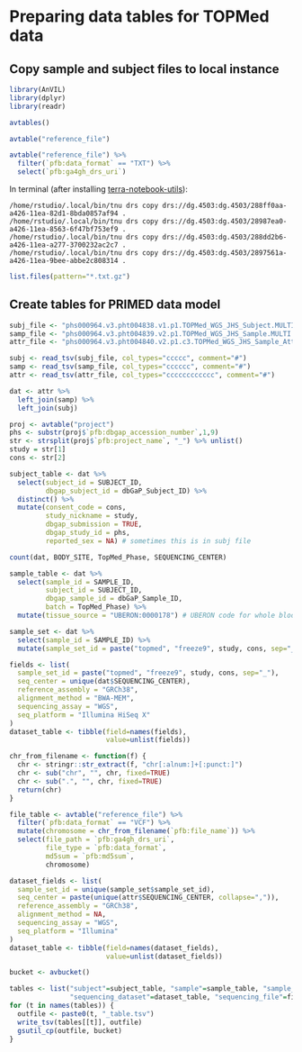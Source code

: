 # Preparing data tables for TOPMed data

## Copy sample and subject files to local instance

```r
library(AnVIL)
library(dplyr)
library(readr)
```

```r
avtables()
```

```r
avtable("reference_file")
```

```r
avtable("reference_file") %>%
  filter(`pfb:data_format` == "TXT") %>%
  select(`pfb:ga4gh_drs_uri`)
```

In terminal (after installing [terra-notebook-utils](https://support.terra.bio/hc/en-us/articles/6635247495579-How-to-access-data-with-DRS-URIs)):

```
/home/rstudio/.local/bin/tnu drs copy drs://dg.4503:dg.4503/288ff0aa-a426-11ea-82d1-8bda0857af94 .
/home/rstudio/.local/bin/tnu drs copy drs://dg.4503:dg.4503/28987ea0-a426-11ea-8563-6f47bf753ef9 .
/home/rstudio/.local/bin/tnu drs copy drs://dg.4503:dg.4503/288dd2b6-a426-11ea-a277-3700232ac2c7 .
/home/rstudio/.local/bin/tnu drs copy drs://dg.4503:dg.4503/2897561a-a426-11ea-9bee-abbe2c808314 .
```

```r
list.files(pattern="*.txt.gz")
```

## Create tables for PRIMED data model

```r
subj_file <- "phs000964.v3.pht004838.v1.p1.TOPMed_WGS_JHS_Subject.MULTI.txt.gz"
samp_file <- "phs000964.v3.pht004839.v2.p1.TOPMed_WGS_JHS_Sample.MULTI.txt.gz"
attr_file <- "phs000964.v3.pht004840.v2.p1.c3.TOPMed_WGS_JHS_Sample_Attributes.HMB-IRB.txt.gz"

subj <- read_tsv(subj_file, col_types="ccccc", comment="#")
samp <- read_tsv(samp_file, col_types="cccccc", comment="#")
attr <- read_tsv(attr_file, col_types="cccccccccccc", comment="#")
```

```r
dat <- attr %>%
  left_join(samp) %>%
  left_join(subj)
```

```r
proj <- avtable("project")
phs <- substr(proj$`pfb:dbgap_accession_number`,1,9)
str <- strsplit(proj$`pfb:project_name`, "_") %>% unlist()
study = str[1]
cons <- str[2]
```

```r
subject_table <- dat %>%
  select(subject_id = SUBJECT_ID,
         dbgap_subject_id = dbGaP_Subject_ID) %>%
  distinct() %>%
  mutate(consent_code = cons,
         study_nickname = study,
         dbgap_submission = TRUE,
         dbgap_study_id = phs,
         reported_sex = NA) # sometimes this is in subj file
```

```r
count(dat, BODY_SITE, TopMed_Phase, SEQUENCING_CENTER)
```

```r
sample_table <- dat %>%
  select(sample_id = SAMPLE_ID,
         subject_id = SUBJECT_ID,
         dbgap_sample_id = dbGaP_Sample_ID,
         batch = TopMed_Phase) %>%
  mutate(tissue_source = "UBERON:0000178") # UBERON code for whole blood
```

```r
sample_set <- dat %>%
  select(sample_id = SAMPLE_ID) %>%
  mutate(sample_set_id = paste("topmed", "freeze9", study, cons, sep="_"))
```

```r
fields <- list(
  sample_set_id = paste("topmed", "freeze9", study, cons, sep="_"),
  seq_center = unique(dat$SEQUENCING_CENTER),
  reference_assembly = "GRCh38",
  alignment_method = "BWA-MEM",
  sequencing_assay = "WGS",
  seq_platform = "Illumina HiSeq X"
)
dataset_table <- tibble(field=names(fields),
                        value=unlist(fields))
```

```r
chr_from_filename <- function(f) {
  chr <- stringr::str_extract(f, "chr[:alnum:]+[:punct:]")
  chr <- sub("chr", "", chr, fixed=TRUE)
  chr <- sub(".", "", chr, fixed=TRUE)
  return(chr)
}

file_table <- avtable("reference_file") %>%
  filter(`pfb:data_format` == "VCF") %>%
  mutate(chromosome = chr_from_filename(`pfb:file_name`)) %>%
  select(file_path = `pfb:ga4gh_drs_uri`,
         file_type = `pfb:data_format`,
         md5sum = `pfb:md5sum`,
         chromosome)
```

```r
dataset_fields <- list(
  sample_set_id = unique(sample_set$sample_set_id),
  seq_center = paste(unique(attr$SEQUENCING_CENTER, collapse=",")),
  reference_assembly = "GRCh38",
  alignment_method = NA,
  sequencing_assay = "WGS",
  seq_platform = "Illumina"
)
dataset_table <- tibble(field=names(dataset_fields),
                        value=unlist(dataset_fields))
```

```r
bucket <- avbucket()

tables <- list("subject"=subject_table, "sample"=sample_table, "sample_set"=sample_set, 
               "sequencing_dataset"=dataset_table, "sequencing_file"=file_table)
for (t in names(tables)) {
  outfile <- paste0(t, "_table.tsv")
  write_tsv(tables[[t]], outfile)
  gsutil_cp(outfile, bucket)
}
```
